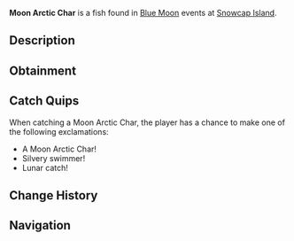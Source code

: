 {{FishInfobox
|image          = Moon Arctic Char.png
|rarity         = Common
|sea            = First Sea
|location       = [[Blue Moon - First Sea]]
|sublocation    = 
|sources        = Fishing Rod
|radar_location = 
|prog_speed     = +35
|xp             = 280
|weather        = Clear
|time           = 
|season         = Winter
|bait           = Insect
|base_weight    = 30
|base_value     = 400
|weight_range   = 18
|base_chance    = 110
|base_resil     = 75
}}
'''Moon Arctic Char''' is a {{Rarity|Common}} fish found in [[Blue Moon]] events at [[Snowcap Island]].

== Description ==
{{Description|A sleek fish with silvery scales that reflect the moon's gentle glow.|Bestiary Entry}}

== Obtainment ==
{{Description|It glides where the ice meets the dawn's first light.|Bestiary Hint}}
{{Fish Availability|
Blue Moon/First Sea
|top_rods      = 
Leviathan's Fang Rod\222867.76\316816.17;
Trident Rod\213057.06\327997.25;
Free Spirit Rod\208534.51\321034.86;
No-Life Rod\190155.87\288013.37;
Azure Of Lagoon\184593.17\212811.51;
Great Rod of Oscar\182553.42\160241.87;
Resourceful Rod\161239.13\188061.5;
Destiny Rod\176869.25\118324.65;
Tempest Rod\180872.61\294665.69;
Seraphic Rod\182558.3\294377.29;
Rod Of The Forgotten Fang\179506.07\279796.79;
Rod Of The Zenith\176249.89\274162.09;
Treasure Rod\174490.77\268999.66;
Ethereal Prism Rod\182236.76\199965.26;
Astralhook Rod\182146.56\175769.36;
Challenger's Rod\179340.28\274102.76;
Rod Of The Exalted One\175629.03\268166.16;
Rod Of The Depths\174436.08\268541;
Zeus Rod\168188.25\238600.42;
Verdant Shear Rod\167968.6\251318.65;
Depthseeker Rod\166986.06\237585.61;
Blazebringer Rod\165933.97\225884.34;
Avalanche Rod\165679.09\217979.65;
Volcanic Rod\161165.76\184313.6;
Steady Rod\87148.06\87044.1
|recommended   = Trident Rod
}}

== Catch Quips ==
When catching a Moon Arctic Char, the player has a chance to make one of the following exclamations:
* A Moon Arctic Char!
* Silvery swimmer!
* Lunar catch!

== Change History ==
{{Change History|{{subst:Current Version}}}}

== Navigation ==
{{Fish Navbox|Blue Moon - First Sea}}